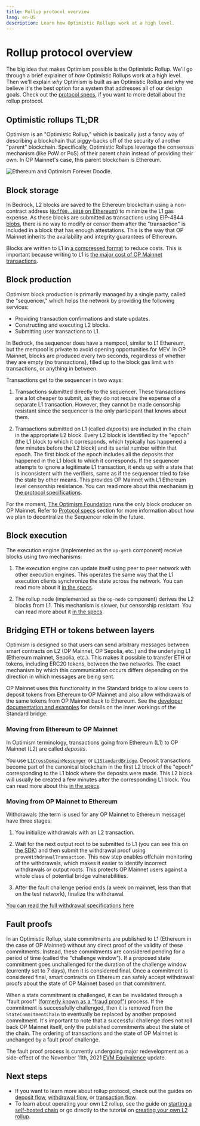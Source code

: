 ```yaml
---
title: Rollup protocol overview
lang: en-US
description: Learn how Optimistic Rollups work at a high level.
---
```


# Rollup protocol overview

The big idea that makes Optimism possible is the Optimistic Rollup.
We'll go through a brief explainer of *how* Optimistic Rollups work at a high level.
Then we'll explain *why* Optimism is built as an Optimistic Rollup and why we believe it's the best option for a system that addresses all of our design goals.
Check out the [protocol specs](https://specs.optimism.io/), if you want to more detail about the rollup protocol.

## Optimistic rollups TL;DR

Optimism is an "Optimistic Rollup," which is basically just a fancy way of describing a blockchain that piggy-backs off of the security of another "parent" blockchain.
Specifically, Optimistic Rollups leverage the consensus mechanism (like PoW or PoS) of their parent chain instead of providing their own. In OP Mainnet's case, this parent blockchain is Ethereum.

![Ethereum and Optimism Forever Doodle.](/img/op-stack/protocol/ethereum-optimism-forever.png)

## Block storage

In Bedrock, L2 blocks are saved to the Ethereum blockchain using a non-contract address ([`0xff00..0010` on Ethereum](https://etherscan.io/address/0xff00000000000000000000000000000000000010)) to minimize the L1 gas expense.
As these blocks are submitted as transactions using EIP-4844 [blobs](/builders/chain-operators/management/blobs), there is no way to modify or censor them after the "transaction" is included in a block that has enough attestations.
This is the way that OP Mainnet inherits the availability and integrity guarantees of Ethereum.

Blocks are written to L1 in [a compressed format](https://specs.optimism.io/protocol/derivation.html#batch-submission-wire-format) to reduce costs.
This is important because writing to L1 is [the major cost of OP Mainnet transactions](/stack/transactions/fees).

## Block production

Optimism block production is primarily managed by a single party, called the "sequencer," which helps the network by providing the following services:

*   Providing transaction confirmations and state updates.
*   Constructing and executing L2 blocks.
*   Submitting user transactions to L1.

In Bedrock, the sequencer does have a mempool, similar to L1 Ethereum, but the mempool is private to avoid opening opportunities for MEV.
In OP Mainnet, blocks are produced every two seconds, regardless of whether they are empty (no transactions), filled up to the block gas limit with transactions, or anything in between.

Transactions get to the sequencer in two ways:

1.  Transactions submitted directly to the sequencer.
    These transactions are a lot cheaper to submit, as they do not require the expense of a separate L1 transaction. However, they cannot be made censorship resistant since the sequencer is the only participant that knows about them.

2.  Transactions submitted on L1 (called *deposits*) are included in the chain in the appropriate L2 block.
    Every L2 block is identified by the "epoch" (the L1 block to which it corresponds, which typically has happened a few minutes before the L2 block) and its serial number within that epoch.
    The first block of the epoch includes all the deposits that happened in the L1 block to which it corresponds.
    If the sequencer attempts to ignore a legitimate L1 transaction, it ends up with a state that is inconsistent with the verifiers, same as if the sequencer tried to fake the state by other means.
    This provides OP Mainnet with L1 Ethereum level censorship resistance.
    You can read more about this mechanism [in the protocol specifications](https://specs.optimism.io/protocol/derivation.html#deriving-the-transaction-list).

For the moment, [The Optimism Foundation](https://www.optimism.io/) runs the only block producer on OP Mainnet. Refer to [Protocol specs](overview) section for more information about how we plan to decentralize the Sequencer role in the future.

## Block execution

The execution engine (implemented as the `op-geth` component) receive blocks using two mechanisms:

1.  The execution engine can update itself using peer to peer network with other execution engines.
    This operates the same way that the L1 execution clients synchronize the state across the network.
    You can read more about it [in the specs](https://specs.optimism.io/protocol/exec-engine.html#happy-path-sync).

2.  The rollup node (implemented as the `op-node` component) derives the L2 blocks from L1.
    This mechanism is slower, but censorship resistant.
    You can read more about it [in the specs](https://specs.optimism.io/protocol/exec-engine.html#worst-case-sync).

## Bridging ETH or tokens between layers

Optimism is designed so that users can send arbitrary messages between smart contracts on L2 (OP Mainnet, OP Sepolia, etc.) and the underlying L1 (Ethereum mainnet, Sepolia, etc.).
This makes it possible to transfer ETH or tokens, including ERC20 tokens, between the two networks.
The exact mechanism by which this communication occurs differs depending on the direction in which messages are being sent.

OP Mainnet uses this functionality in the Standard bridge to allow users to deposit tokens from Ethereum to OP Mainnet and also allow withdrawals of the same tokens from OP Mainnet back to Ethereum.
See the [developer documentation and examples](/builders/app-developers/bridging/standard-bridge) for details on the inner workings of the Standard bridge.

### Moving from Ethereum to OP Mainnet

In Optimism terminology, transactions going from Ethereum (L1) to OP Mainnet (L2) are called *deposits*.

You use [`L1CrossDomainMessenger`](https://github.com/ethereum-optimism/optimism/blob/v1.1.4/packages/contracts-bedrock/src/L1/L1CrossDomainMessenger.sol) or [`L1StandardBridge`](https://github.com/ethereum-optimism/optimism/blob/v1.1.4/packages/contracts-bedrock/src/L1/L1StandardBridge.sol).
Deposit transactions become part of the canonical blockchain in the first L2 block of the "epoch" corresponding to the L1 block where the deposits were made.
This L2 block will usually be created a few minutes after the corresponding L1 block.
You can read more about this [in the specs](https://specs.optimism.io/protocol/deposits.html).

### Moving from OP Mainnet to Ethereum

Withdrawals (the term is used for any OP Mainnet to Ethereum message) have three stages:

1.  You initialize withdrawals with an L2 transaction.

2.  Wait for the next output root to be submitted to L1 (you can see this on [the SDK](https://sdk.optimism.io)) and then submit the withdrawal proof using `proveWithdrawalTransaction`.
    This new step enables offchain monitoring of the withdrawals, which makes it easier to identify incorrect withdrawals or output roots.
    This protects OP Mainnet users against a whole class of potential bridge vulnerabilities.

3.  After the fault challenge period ends (a week on mainnet, less than that on the test network), finalize the withdrawal.

[You can read the full withdrawal specifications here](https://specs.optimism.io/protocol/withdrawals.html)

## Fault proofs

In an Optimistic Rollup, state commitments are published to L1 (Ethereum in the case of OP Mainnet) without any direct proof of the validity of these commitments.
Instead, these commitments are considered pending for a period of time (called the "challenge window").
If a proposed state commitment goes unchallenged for the duration of the challenge window (currently set to 7 days), then it is considered final.
Once a commitment is considered final, smart contracts on Ethereum can safely accept withdrawal proofs about the state of OP Mainnet based on that commitment.

When a state commitment is challenged, it can be invalidated through a "fault proof" ([formerly known as a "fraud proof"](https://specs.optimism.io/experimental/fault-proof/index.html)) process.
If the commitment is successfully challenged, then it is removed from the `StateCommitmentChain` to eventually be replaced by another proposed commitment.
It's important to note that a successful challenge does not roll back OP Mainnet itself, only the published commitments about the state of the chain.
The ordering of transactions and the state of OP Mainnet is unchanged by a fault proof challenge.

The fault proof process is currently undergoing major redevelopment as a side-effect of the November 11th, 2021 [EVM Equivalence](https://web.archive.org/web/20231127160757/https://medium.com/ethereum-optimism/introducing-evm-equivalence-5c2021deb306) update.

## Next steps

*   If you want to learn more about rollup protocol, check out the guides on [deposit flow](deposit-flow), [withdrawal flow](withdrawal-flow), or [transaction flow](transaction-flow).
*   To learn about operating your own L2 rollup, see the guide on [starting a self-hosted chain](/builders/chain-operators/self-hosted) or go directly to the tutorial on [creating your own L2 rollup](/builders/chain-operators/tutorials/create-l2-rollup).
